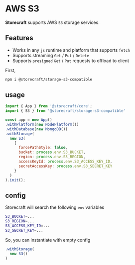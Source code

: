 # AWS S3

**Storecraft** supports AWS `S3` storage services. 

## Features
- Works in any `js` runtime and platform that supports `fetch`
- Supports streaming `Get` / `Put` / `Delete`
- Supports `presigned` `Get` / `Put` requests to offload to client

First, 

```bash
npm i @storecraft/storage-s3-compatible
```

## usage

```js
import { App } from '@storecraft/core';
import { S3 } from '@storecraft/storage-s3-compatible'

const app = new App()
.withPlatform(new NodePlatform())
.withDatabase(new MongoDB())
.withStorage(
  new S3(
    {
      forcePathStyle: false,
      bucket: process.env.S3_BUCKET,
      region: process.env.S3_REGION,
      accessKeyId: process.env.S3_ACCESS_KEY_ID,
      secretAccessKey: process.env.S3_SECRET_KEY
    }
  )
).init();

```

## config

Storecraft will search the following `env` variables

```bash
S3_BUCKET=...
S3_REGION=...
S3_ACCESS_KEY_ID=...
S3_SECRET_KEY=...
```

So, you can instantiate with empty config

```ts
.withStorage(
  new S3()
)
```
